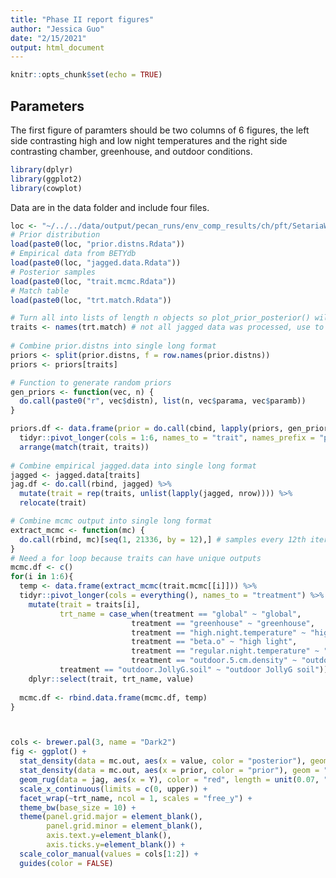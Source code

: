 ```yaml
---
title: "Phase II report figures"
author: "Jessica Guo"
date: "2/15/2021"
output: html_document
---
```


```r
knitr::opts_chunk$set(echo = TRUE)
```

## Parameters

The first figure of paramters should be two columns of 6 figures, the left side contrasting high and low night temperatures and the right side contrasting chamber, greenhouse, and outdoor conditions.  

```r
library(dplyr)
library(ggplot2)
library(cowplot)
```

Data are in the data folder and include four files. 
```r
loc <- "~/../../data/output/pecan_runs/env_comp_results/ch/pft/SetariaWT_ME034/"
# Prior distribution
load(paste0(loc, "prior.distns.Rdata"))
# Empirical data from BETYdb
load(paste0(loc, "jagged.data.Rdata"))
# Posterior samples
load(paste0(loc, "trait.mcmc.Rdata"))
# Match table
load(paste0(loc, "trt.match.Rdata"))

```

```r
# Turn all into lists of length n objects so plot_prior_posterior() will run evenly
traits <- names(trt.match) # not all jagged data was processed, use to select relevant traits
  
# Combine prior.distns into single long format
priors <- split(prior.distns, f = row.names(prior.distns))
priors <- priors[traits]

# Function to generate random priors
gen_priors <- function(vec, n) {
  do.call(paste0("r", vec$distn), list(n, vec$parama, vec$paramb))
}

priors.df <- data.frame(prior = do.call(cbind, lapply(priors, gen_priors, n = 1000))) %>%
  tidyr::pivot_longer(cols = 1:6, names_to = "trait", names_prefix = "prior.") %>%
  arrange(match(trait, traits))
              
# Combine empirical jagged.data into single long format
jagged <- jagged.data[traits]
jag.df <- do.call(rbind, jagged) %>%
  mutate(trait = rep(traits, unlist(lapply(jagged, nrow)))) %>%
  relocate(trait)

# Combine mcmc output into single long format
extract_mcmc <- function(mc) {
  do.call(rbind, mc)[seq(1, 21336, by = 12),] # samples every 12th iteration
}
# Need a for loop because traits can have unique outputs
mcmc.df <- c()
for(i in 1:6){
  temp <- data.frame(extract_mcmc(trait.mcmc[[i]])) %>% 
  tidyr::pivot_longer(cols = everything(), names_to = "treatment") %>%
    mutate(trait = traits[i],
           trt_name = case_when(treatment == "global" ~ "global",
                           treatment == "greenhouse" ~ "greenhouse",
                           treatment == "high.night.temperature" ~ "high night temperature",
                           treatment == "beta.o" ~ "high light",
                           treatment == "regular.night.temperature" ~ "regular night temperature",
                           treatment == "outdoor.5.cm.density" ~ "outdoor 5 cm density",
           treatment == "outdoor.JollyG.soil" ~ "outdoor JollyG soil")) %>% 
    dplyr::select(trait, trt_name, value)
  
  mcmc.df <- rbind.data.frame(mcmc.df, temp)
}



cols <- brewer.pal(3, name = "Dark2")
fig <- ggplot() +
  stat_density(data = mc.out, aes(x = value, color = "posterior"), geom = "line") +
  stat_density(data = mc.out, aes(x = prior, color = "prior"), geom = "line") +
  geom_rug(data = jag, aes(x = Y), color = "red", length = unit(0.07, "npc")) +
  scale_x_continuous(limits = c(0, upper)) +
  facet_wrap(~trt_name, ncol = 1, scales = "free_y") +
  theme_bw(base_size = 10) +
  theme(panel.grid.major = element_blank(),
        panel.grid.minor = element_blank(),
        axis.text.y=element_blank(),
        axis.ticks.y=element_blank()) +
  scale_color_manual(values = cols[1:2]) +
  guides(color = FALSE)
```


